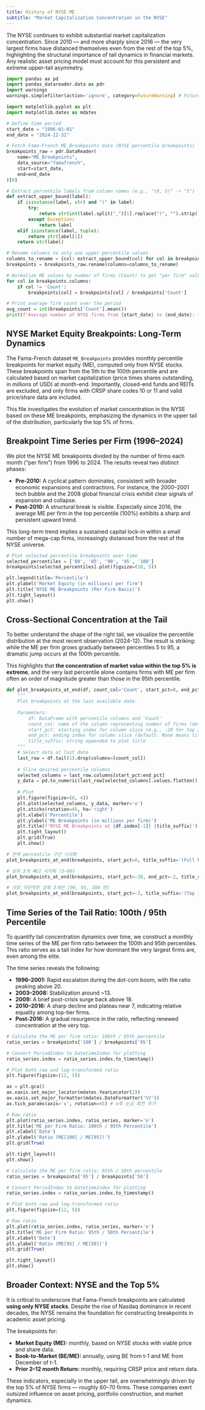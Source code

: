 ```yaml
---
title: History of NYSE ME
subtitle: "Market Capitalization Concentration in the NYSE"
---
```


The NYSE continues to exhibit substantial market capitalization concentration. Since 2010 — and more sharply since 2016 — the very largest firms have distanced themselves even from the rest of the top 5%, highlighting the structural importance of tail dynamics in financial markets. Any realistic asset pricing model must account for this persistent and extreme upper-tail asymmetry.

```python

import pandas as pd
import pandas_datareader.data as pdr
import warnings
warnings.simplefilter(action='ignore', category=FutureWarning) # FutureWarning 제거

import matplotlib.pyplot as plt
import matplotlib.dates as mdates

# Define time period
start_date = "1996-01-01"
end_date = "2024-12-31"

# Fetch Fama-French ME_Breakpoints data (NYSE percentile breakpoints)
breakpoints_raw = pdr.DataReader(
    name="ME_Breakpoints",
    data_source="famafrench",
    start=start_date,
    end=end_date
)[0]

# Extract percentile labels from column names (e.g., "(0, 5)" -> "5")
def extract_upper_bound(label):
    if isinstance(label, str) and "(" in label:
        try:
            return str(int(label.split(",")[1].replace(")", "").strip()))
        except Exception:
            return label
    elif isinstance(label, tuple):
        return str(label[1])
    return str(label)

# Rename columns to only use upper percentile values
columns_to_rename = {col: extract_upper_bound(col) for col in breakpoints_raw.columns if col != 'Count'}
breakpoints = breakpoints_raw.rename(columns=columns_to_rename)

# Normalize ME values by number of firms (Count) to get "per firm" values
for col in breakpoints.columns:
    if col != 'Count':
        breakpoints[col] = breakpoints[col] / breakpoints['Count']

# Print average firm count over the period
avg_count = int(breakpoints['Count'].mean())
print(f"Average number of NYSE firms from {start_date} to {end_date}: {avg_count}")
```
## NYSE Market Equity Breakpoints: Long-Term Dynamics

The Fama-French dataset `ME_Breakpoints` provides monthly percentile breakpoints for market equity (ME), computed only from NYSE stocks. These breakpoints span from the 5th to the 100th percentile and are calculated based on market capitalization (price times shares outstanding, in millions of USD) at month-end. Importantly, closed-end funds and REITs are excluded, and only firms with CRSP share codes 10 or 11 and valid price/share data are included.

This file investigates the evolution of market concentration in the NYSE based on these ME breakpoints, emphasizing the dynamics in the upper tail of the distribution, particularly the top 5% of firms.


## Breakpoint Time Series per Firm (1996–2024)

We plot the NYSE ME breakpoints divided by the number of firms each month ("per firm") from 1996 to 2024. The results reveal two distinct phases:

- **Pre-2010:** A cyclical pattern dominates, consistent with broader economic expansions and contractions. For instance, the 2000–2001 tech bubble and the 2008 global financial crisis exhibit clear signals of expansion and collapse.
- **Post-2010:** A structural break is visible. Especially since 2016, the average ME per firm in the top percentile (100%) exhibits a sharp and persistent upward trend.

This long-term trend implies a sustained capital lock-in within a small number of mega-cap firms, increasingly distanced from the rest of the NYSE universe.

```python
# Plot selected percentile breakpoints over time
selected_percentiles = ['80', '85', '90', '95', '100']
breakpoints[selected_percentiles].plot(figsize=(10, 5))

plt.legend(title='Percentile')
plt.ylabel('Market Equity (in millions) per firm')
plt.title('NYSE ME Breakpoints (Per Firm Basis)')
plt.tight_layout()
plt.show()

```


## Cross-Sectional Concentration at the Tail

To better understand the shape of the right tail, we visualize the percentile distribution at the most recent observation (2024-12). The result is striking: while the ME per firm grows gradually between percentiles 5 to 95, a dramatic jump occurs at the 100th percentile.

This highlights that **the concentration of market value within the top 5% is extreme**, and the very last percentile alone contains firms with ME per firm often an order of magnitude greater than those in the 95th percentile.

```python
def plot_breakpoints_at_end(df, count_col='Count', start_pct=0, end_pct=None, title_suffix=''):
    """
    Plot breakpoints at the last available date.
    
    Parameters:
        df: DataFrame with percentile columns and 'Count'
        count_col: name of the column representing number of firms (default: 'Count')
        start_pct: starting index for column slice (e.g., -20 for top 20 percentiles)
        end_pct: ending index for column slice (default: None means till the end)
        title_suffix: string appended to plot title
    """
    # Select data at last date
    last_row = df.tail(1).drop(columns=[count_col])
    
    # Slice desired percentile columns
    selected_columns = last_row.columns[start_pct:end_pct]
    y_data = pd.to_numeric(last_row[selected_columns].values.flatten(), errors='coerce')
    
    # Plot
    plt.figure(figsize=(8, 4))
    plt.plot(selected_columns, y_data, marker='o')
    plt.xticks(rotation=45, ha='right')
    plt.xlabel('Percentile')
    plt.ylabel('ME Breakpoints (in millions per firm)')
    plt.title(f'NYSE ME Breakpoints at {df.index[-1]} {title_suffix}')
    plt.tight_layout()
    plt.grid(True)
    plt.show()

# 전체 percentile 구간 시각화
plot_breakpoints_at_end(breakpoints, start_pct=0, title_suffix='(Full Range)')

# 상위 3개 빼고 시각화 (5~90)
plot_breakpoints_at_end(breakpoints, start_pct=-20, end_pct=-2, title_suffix='(upto Top 20 Percentiles)')

# 가장 극단적인 상위 3개만 (90, 95, 100 만)
plot_breakpoints_at_end(breakpoints, start_pct=-3, title_suffix='(Top 3 Percentiles)')

```

## Time Series of the Tail Ratio: 100th / 95th Percentile

To quantify tail concentration dynamics over time, we construct a monthly time series of the ME per firm ratio between the 100th and 95th percentiles. This ratio serves as a tail index for how dominant the very largest firms are, even among the elite.

The time series reveals the following:

- **1996–2001:** Rapid escalation during the dot-com boom, with the ratio peaking above 20.
- **2003–2008:** Stabilization around ~13.
- **2009:** A brief post-crisis surge back above 18.
- **2010–2016:** A sharp decline and plateau near 7, indicating relative equality among top-tier firms.
- **Post-2016:** A gradual resurgence in the ratio, reflecting renewed concentration at the very top.

```python
# Calculate the ME per firm ratio: 100th / 95th percentile
ratio_series = breakpoints['100'] / breakpoints['95']

# Convert PeriodIndex to DatetimeIndex for plotting
ratio_series.index = ratio_series.index.to_timestamp()

# Plot both raw and log-transformed ratio
plt.figure(figsize=(12, 5))

ax = plt.gca()
ax.xaxis.set_major_locator(mdates.YearLocator(2))
ax.xaxis.set_major_formatter(mdates.DateFormatter('%Y'))
ax.tick_params(axis='x', rotation=45) # x축 눈금 회전 추가

# Raw ratio
plt.plot(ratio_series.index, ratio_series, marker='o')
plt.title('ME per Firm Ratio: 100th / 95th Percentile')
plt.xlabel('Date')
plt.ylabel('Ratio (ME[100] / ME[95])')
plt.grid(True)

plt.tight_layout()
plt.show()
```

```python
# Calculate the ME per firm ratio: 95th / 50th percentile
ratio_series = breakpoints['95'] / breakpoints['50']

# Convert PeriodIndex to DatetimeIndex for plotting
ratio_series.index = ratio_series.index.to_timestamp()

# Plot both raw and log-transformed ratio
plt.figure(figsize=(12, 5))

# Raw ratio
plt.plot(ratio_series.index, ratio_series, marker='o')
plt.title('ME per Firm Ratio: 95th / 50th Percentile')
plt.xlabel('Date')
plt.ylabel('Ratio (ME[95] / ME[50])')
plt.grid(True)

plt.tight_layout()
plt.show()
```

## Broader Context: NYSE and the Top 5%

It is critical to underscore that Fama-French breakpoints are calculated **using only NYSE stocks**. Despite the rise of Nasdaq dominance in recent decades, the NYSE remains the foundation for constructing breakpoints in academic asset pricing.

The breakpoints for:

- **Market Equity (ME):** monthly, based on NYSE stocks with viable price and share data.
- **Book-to-Market (BE/ME):** annually, using BE from t-1 and ME from December of t-1.
- **Prior 2–12 month Return:** monthly, requiring CRSP price and return data.

These indicators, especially in the upper tail, are overwhelmingly driven by the top 5% of NYSE firms — roughly 60–70 firms. These companies exert outsized influence on asset pricing, portfolio construction, and market dynamics.


